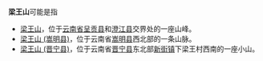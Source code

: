 '''梁王山'''可能是指
*[[梁王山|梁王山]]，位于[[云南省|云南省]][[呈贡县|呈贡县]]和[[澄江县|澄江县]]交界处的一座山峰。
*[[梁王山_(嵩明县)|梁王山 (嵩明县)]]，位于云南省[[嵩明县|嵩明县]]西北部的一条山脉。
*[[梁王山_(晋宁县)|梁王山 (晋宁县)]]，位于云南省[[晋宁县|晋宁县]]东北部[[新街镇_(晋宁县)|新街镇]]下梁王村西南的一座小山。
{{消歧義|Cat=三字中国地名消歧义}}
